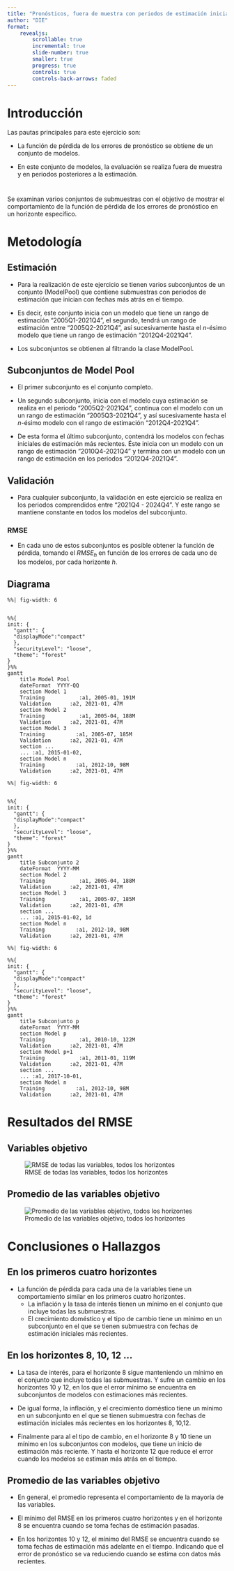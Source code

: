 ```yaml
---
title: "Pronósticos, fuera de muestra con periodos de estimación iniciales"
author: "DIE"
format: 
    revealjs:
        scrollable: true
        incremental: true
        slide-number: true
        smaller: true
        progress: true
        controls: true
        controls-back-arrows: faded
---
```




# Introducción
<!--
Explicar qué es lo que el ejercicio pretende responder.
tales que el modelo con mayor rango de estimación del conjunto, tiene una fecha inicial de estimación cada vez más reciente.

-->

Las pautas principales para este ejercicio son:

::: {.incremental}
- La función de pérdida de los errores de 
pronóstico se obtiene de un conjunto de modelos. 

- En este conjunto de modelos, 
la evaluación se realiza fuera de muestra 
y en periodos posteriores a la estimación.
:::

#

Se examinan varios conjuntos de submuestras 
con el objetivo de mostrar el comportamiento
de la función de pérdida de los errores de 
pronóstico en un horizonte específico.

# Metodología
<!---
Detalles de cómo se configuró el ejercicio.
Explicar cómo se estiman los modelos por 
submuestras, es decir, ¿qué es lo que va cambiando
en cada modelo?
¿Cómo se arman los ModelPools?
--->


## Estimación 
::: {.incremental}
-  Para la realización de este ejercicio 
se tienen varios subconjuntos de un conjunto 
(ModelPool) que contiene submuestras con 
periodos de estimación que inician con fechas
más atrás en el tiempo. 

-  Es decir, este conjunto inicia con un 
modelo que tiene un rango de estimación 
"2005Q1-2021Q4", el segundo, tendrá un 
rango de estimación entre "2005Q2-2021Q4", 
así sucesivamente hasta el $n$-ésimo modelo 
que tiene un rango de estimación "2012Q4-2021Q4".
  
- Los subconjuntos se obtienen al filtrando
la clase ModelPool. 
:::

## Subconjuntos de Model Pool
::: {.incremental}

- El primer subconjunto es el conjunto completo.

- Un segundo subconjunto, inicia con el modelo 
cuya estimación se realiza en el periodo 
"2005Q2-2021Q4", continua con el modelo con 
un un rango de estimación "2005Q3-2021Q4", 
y así sucesivamente hasta el $n$-ésimo 
modelo con el rango de estimación "2012Q4-2021Q4".

- De esta forma el último subconjunto, 
contendrá los modelos con fechas iniciales
de estimación más recientes. Éste inicia 
con un modelo con un rango de estimación 
"2010Q4-2021Q4" y termina con un modelo 
con un rango de estimación en los periodos
"2012Q4-2021Q4".
:::
## Validación

::: {.incremental}
- Para cualquier subconjunto, la validación en 
este ejercicio se realiza en los periodos comprendidos
entre "2021Q4 - 2024Q4". Y este rango se 
mantiene constante en todos los modelos del subconjunto.

### RMSE
- En cada uno de estos subconjuntos es
posible obtener la función de pérdida, 
tomando el $RMSE_h$ en función de 
los errores de cada uno de los modelos, 
por cada horizonte $h$. 

:::


## Diagrama

```mermaid
%%| fig-width: 6


%%{
init: {
  "gantt": {
  "displayMode":"compact"
  },
  "securityLevel": "loose",
  "theme": "forest"   
}
}%%
gantt
    title Model Pool
    dateFormat  YYYY-QQ
    section Model 1
    Training           :a1, 2005-01, 191M
    Validation      :a2, 2021-01, 47M
    section Model 2
    Training           :a1, 2005-04, 188M
    Validation      :a2, 2021-01, 47M
    section Model 3
    Training          :a1, 2005-07, 185M
    Validation      :a2, 2021-01, 47M
    section ...
    ... :a1, 2015-01-02, 
    section Model n
    Training          :a1, 2012-10, 98M
    Validation      :a2, 2021-01, 47M

```

```mermaid
%%| fig-width: 6


%%{
init: {
  "gantt": {
  "displayMode":"compact"
  },
  "securityLevel": "loose",
  "theme": "forest"   
}
}%%
gantt
    title Subconjunto 2
    dateFormat  YYYY-MM
    section Model 2
    Training           :a1, 2005-04, 188M
    Validation      :a2, 2021-01, 47M
    section Model 3
    Training           :a1, 2005-07, 185M
    Validation      :a2, 2021-01, 47M
    section ...
    ... :a1, 2015-01-02, 1d
    section Model n
    Training          :a1, 2012-10, 98M
    Validation      :a2, 2021-01, 47M

```

```mermaid
%%| fig-width: 6

%%{
init: {
  "gantt": {
  "displayMode":"compact"
  },
  "securityLevel": "loose",
  "theme": "forest"   
}
}%%
gantt
    title Subconjunto p
    dateFormat  YYYY-MM
    section Model p
    Training           :a1, 2010-10, 122M
    Validation      :a2, 2021-01, 47M
    section Model p+1
    Training           :a1, 2011-01, 119M
    Validation      :a2, 2021-01, 47M
    section ...
    ... :a1, 2017-10-01, 
    section Model n
    Training          :a1, 2012-10, 98M
    Validation      :a2, 2021-01, 47M

```



# Resultados del RMSE
<!---
Gráficas que expliquen los resultados.
Deben contener gráficas del RMSE de las 4 variables objetivo ({'d4_ln_cpi', 'd4_ln_s',
'd4_ln_y_sm', 'i'}) y el promedio de estas.
Horizontes de análisis: 1,2,3,4,8,10,12.
--->
## Variables objetivo 
![RMSE de todas las variables, todos los horizontes ](./images/RMSEByVariables.png){#fig-allVar}




## Promedio de las variables objetivo

![Promedio de las variables objetivo, todos los horizontes](./images/RMSEAverage.png){#fig-avgVar}




# Conclusiones o  Hallazgos
<!---
Describir los aspectos relevantes de sus resultados.
--->
## En los primeros cuatro horizontes
::: {.incremental}
- La función de pérdida para cada una de la 
variables tiene un comportamiento similar en 
los primeros cuatro horizontes. 
  + La inflación y la tasa de interés tienen 
un mínimo en el conjunto que incluye 
todas las submuestras.
  + El crecimiento doméstico y el tipo de cambio
  tiene un mínimo en un subconjunto en el que 
  se tienen submuestra con fechas de estimación 
  iniciales más recientes. 

  
:::

## En los horizontes 8, 10, 12 ...
::: {.incremental}
  
  + La tasa de interés, para el horizonte 8 
  sigue manteniendo un mínimo en el conjunto 
  que incluye todas las submuestras. Y sufre 
  un cambio en los horizontes 10 y 12, en los 
  que el error mínimo se encuentra en 
  subconjuntos de modelos con estimaciones 
  más recientes.
 
  + De igual forma, la inflación, y el 
  crecimiento doméstico tiene un mínimo 
  en un subconjunto en el que se tienen
  submuestra con fechas de estimación 
  iniciales más recientes en los 
  horizontes 8, 10,12. 
  
  + Finalmente para al el tipo de cambio, 
  en el horizonte 8 y 10 tiene un mínimo 
  en los subconjuntos con modelos, que tiene
  un inicio de estimación más reciente. 
  Y hasta el horizonte 12 que reduce el 
  error cuando los modelos se estiman 
  más atrás en el tiempo.
    
:::

## Promedio de las variables objetivo

:::{.incremental}
- En general, el promedio representa el 
comportamiento de la mayoría de las variables.
  
- El mínimo del RMSE en los primeros cuatro
  horizontes y en el horizonte 8
  se encuentra cuando se toma
  fechas de estimación pasadas.

- En los horizontes 10 y 12, el mínimo del
  RMSE se encuentra cuando se toma fechas de 
  estimación más adelante en el tiempo. 
  Indicando que el error de pronóstico 
  se va reduciendo cuando se estima 
  con datos más recientes.
:::
